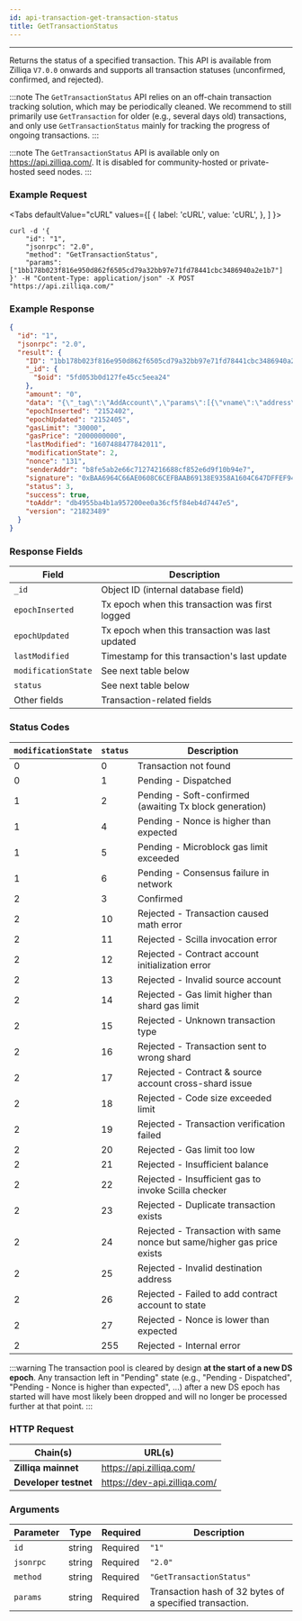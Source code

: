 ```yaml
---
id: api-transaction-get-transaction-status
title: GetTransactionStatus
---
```


---
Returns the status of a specified transaction. This API is available from Zilliqa `V7.0.0` onwards and supports all transaction statuses (unconfirmed, confirmed, and rejected).

:::note
The `GetTransactionStatus` API relies on an off-chain transaction tracking solution, which may be periodically cleaned. We recommend to still primarily use `GetTransaction` for older (e.g., several days old) transactions, and only use `GetTransactionStatus` mainly for tracking the progress of ongoing transactions.
:::

:::note
The `GetTransactionStatus` API is available only on https://api.zilliqa.com/. It is disabled for community-hosted or private-hosted seed nodes.
:::

### Example Request


<Tabs
  defaultValue="cURL"
  values={[
    { label: 'cURL', value: 'cURL', },
  ]
}>

<TabItem value="cURL">

```shell
curl -d '{
    "id": "1",
    "jsonrpc": "2.0",
    "method": "GetTransactionStatus",
    "params": ["1bb178b023f816e950d862f6505cd79a32bb97e71fd78441cbc3486940a2e1b7"]
}' -H "Content-Type: application/json" -X POST "https://api.zilliqa.com/"
```
</TabItem>

</Tabs>

### Example Response

```json
{
  "id": "1",
  "jsonrpc": "2.0",
  "result": {
    "ID": "1bb178b023f816e950d862f6505cd79a32bb97e71fd78441cbc3486940a2e1b7",
    "_id": {
      "$oid": "5fd053b0d127fe45cc5eea24"
    },
    "amount": "0",
    "data": "{\"_tag\":\"AddAccount\",\"params\":[{\"vname\":\"address\",\"type\":\"ByStr20\",\"value\":\"0x0434cdcf27e2294b3539cb6ffe2cc328d7f9757e\"},{\"vname\":\"datetime_added\",\"type\":\"String\",\"value\":\"1607488428\"}]}",
    "epochInserted": "2152402",
    "epochUpdated": "2152405",
    "gasLimit": "30000",
    "gasPrice": "2000000000",
    "lastModified": "1607488477842011",
    "modificationState": 2,
    "nonce": "131",
    "senderAddr": "b8fe5ab2e66c71274216688cf852e6d9f10b94e7",
    "signature": "0xBAA6964C66AE0608C6CEFBAAB69138E9358A1604C647DFFEF94E7022F2AB33D67F70802F71E934A0690BE4BA81CC3866B2FB668B29C528E6B77B1285533A2E2C",
    "status": 3,
    "success": true,
    "toAddr": "db4955ba4b1a957200ee0a36cf5f84eb4d7447e5",
    "version": "21823489"
  }
}
```

### Response Fields

| Field               | Description                                     |
| ------------------- | ----------------------------------------------- |
| `_id`               | Object ID (internal database field)             |
| `epochInserted`     | Tx epoch when this transaction was first logged |
| `epochUpdated`      | Tx epoch when this transaction was last updated |
| `lastModified`      | Timestamp for this transaction's last update    |
| `modificationState` | See next table below                            |
| `status`            | See next table below                            |
| Other fields        | Transaction-related fields                      |

### Status Codes

| `modificationState` | `status` | Description                                                               |
| ------------------- | -------- | -------------------------------------------------------                   |
| 0                   | 0        | Transaction not found                                                     |
| 0                   | 1        | Pending - Dispatched                                                      |
| 1                   | 2        | Pending - Soft-confirmed (awaiting Tx block generation)                   |
| 1                   | 4        | Pending - Nonce is higher than expected                                   |
| 1                   | 5        | Pending - Microblock gas limit exceeded                                   |
| 1                   | 6        | Pending - Consensus failure in network                                    |
| 2                   | 3        | Confirmed                                                                 |
| 2                   | 10       | Rejected - Transaction caused math error                                  | 
| 2                   | 11       | Rejected - Scilla invocation error                                        |
| 2                   | 12       | Rejected - Contract account initialization error                          |
| 2                   | 13       | Rejected - Invalid source account                                         |
| 2                   | 14       | Rejected - Gas limit higher than shard gas limit                          |
| 2                   | 15       | Rejected - Unknown transaction type                                       |
| 2                   | 16       | Rejected - Transaction sent to wrong shard                                |
| 2                   | 17       | Rejected - Contract & source account cross-shard issue                    |
| 2                   | 18       | Rejected - Code size exceeded limit                                       |
| 2                   | 19       | Rejected - Transaction verification failed                                |
| 2                   | 20       | Rejected - Gas limit too low                                              |
| 2                   | 21       | Rejected - Insufficient balance                                           |
| 2                   | 22       | Rejected - Insufficient gas to invoke Scilla checker                      |
| 2                   | 23       | Rejected - Duplicate transaction exists                                   |
| 2                   | 24       | Rejected - Transaction with same nonce but same/higher gas price exists   |
| 2                   | 25       | Rejected - Invalid destination address                                    |
| 2                   | 26       | Rejected - Failed to add contract account to state                        |
| 2                   | 27       | Rejected - Nonce is lower than expected                                   |
| 2                   | 255      | Rejected - Internal error                                                 |

:::warning
The transaction pool is cleared by design **at the start of a new DS epoch**. Any transaction left in "Pending" state (e.g., "Pending - Dispatched", "Pending - Nonce is higher than expected", ...) after a new DS epoch has started will have most likely been dropped and will no longer be processed further at that point.
:::

### HTTP Request

| Chain(s)              | URL(s)                       |
| --------------------- | ---------------------------- |
| **Zilliqa mainnet**   | https://api.zilliqa.com/     |
| **Developer testnet** | https://dev-api.zilliqa.com/ |

### Arguments

| Parameter | Type   | Required | Description                                              |
| --------- | ------ | -------- | -------------------------------------------------------- |
| `id`      | string | Required | `"1"`                                                    |
| `jsonrpc` | string | Required | `"2.0"`                                                  |
| `method`  | string | Required | `"GetTransactionStatus"`                                 |
| `params`  | string | Required | Transaction hash of 32 bytes of a specified transaction. |
